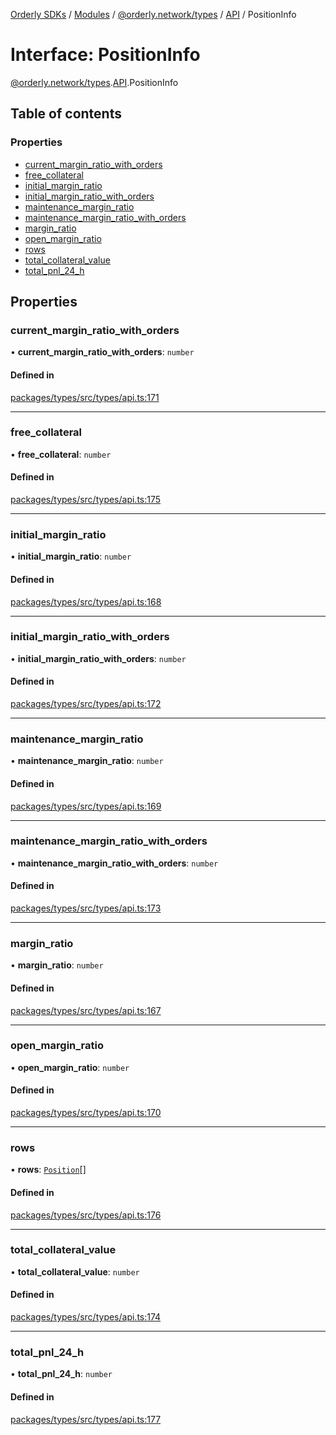 [Orderly SDKs](./../README) / [Modules](./../modules) / [@orderly.network/types](./../modules/orderly_network_types) / [API](./../modules/orderly_network_types.API) / PositionInfo

# Interface: PositionInfo

[@orderly.network/types](./../modules/orderly_network_types).[API](./../modules/orderly_network_types.API).PositionInfo

## Table of contents

### Properties

- [current\_margin\_ratio\_with\_orders](./orderly_network_types.API.PositionInfo#current_margin_ratio_with_orders)
- [free\_collateral](./orderly_network_types.API.PositionInfo#free_collateral)
- [initial\_margin\_ratio](./orderly_network_types.API.PositionInfo#initial_margin_ratio)
- [initial\_margin\_ratio\_with\_orders](./orderly_network_types.API.PositionInfo#initial_margin_ratio_with_orders)
- [maintenance\_margin\_ratio](./orderly_network_types.API.PositionInfo#maintenance_margin_ratio)
- [maintenance\_margin\_ratio\_with\_orders](./orderly_network_types.API.PositionInfo#maintenance_margin_ratio_with_orders)
- [margin\_ratio](./orderly_network_types.API.PositionInfo#margin_ratio)
- [open\_margin\_ratio](./orderly_network_types.API.PositionInfo#open_margin_ratio)
- [rows](./orderly_network_types.API.PositionInfo#rows)
- [total\_collateral\_value](./orderly_network_types.API.PositionInfo#total_collateral_value)
- [total\_pnl\_24\_h](./orderly_network_types.API.PositionInfo#total_pnl_24_h)

## Properties

### current\_margin\_ratio\_with\_orders

• **current\_margin\_ratio\_with\_orders**: `number`

#### Defined in

[packages/types/src/types/api.ts:171](https://github.com/OrderlyNetwork/js-sdk/blob/b4bb4035/packages/types/src/types/api.ts#L171)

___

### free\_collateral

• **free\_collateral**: `number`

#### Defined in

[packages/types/src/types/api.ts:175](https://github.com/OrderlyNetwork/js-sdk/blob/b4bb4035/packages/types/src/types/api.ts#L175)

___

### initial\_margin\_ratio

• **initial\_margin\_ratio**: `number`

#### Defined in

[packages/types/src/types/api.ts:168](https://github.com/OrderlyNetwork/js-sdk/blob/b4bb4035/packages/types/src/types/api.ts#L168)

___

### initial\_margin\_ratio\_with\_orders

• **initial\_margin\_ratio\_with\_orders**: `number`

#### Defined in

[packages/types/src/types/api.ts:172](https://github.com/OrderlyNetwork/js-sdk/blob/b4bb4035/packages/types/src/types/api.ts#L172)

___

### maintenance\_margin\_ratio

• **maintenance\_margin\_ratio**: `number`

#### Defined in

[packages/types/src/types/api.ts:169](https://github.com/OrderlyNetwork/js-sdk/blob/b4bb4035/packages/types/src/types/api.ts#L169)

___

### maintenance\_margin\_ratio\_with\_orders

• **maintenance\_margin\_ratio\_with\_orders**: `number`

#### Defined in

[packages/types/src/types/api.ts:173](https://github.com/OrderlyNetwork/js-sdk/blob/b4bb4035/packages/types/src/types/api.ts#L173)

___

### margin\_ratio

• **margin\_ratio**: `number`

#### Defined in

[packages/types/src/types/api.ts:167](https://github.com/OrderlyNetwork/js-sdk/blob/b4bb4035/packages/types/src/types/api.ts#L167)

___

### open\_margin\_ratio

• **open\_margin\_ratio**: `number`

#### Defined in

[packages/types/src/types/api.ts:170](https://github.com/OrderlyNetwork/js-sdk/blob/b4bb4035/packages/types/src/types/api.ts#L170)

___

### rows

• **rows**: [`Position`](./orderly_network_types.API.Position)[]

#### Defined in

[packages/types/src/types/api.ts:176](https://github.com/OrderlyNetwork/js-sdk/blob/b4bb4035/packages/types/src/types/api.ts#L176)

___

### total\_collateral\_value

• **total\_collateral\_value**: `number`

#### Defined in

[packages/types/src/types/api.ts:174](https://github.com/OrderlyNetwork/js-sdk/blob/b4bb4035/packages/types/src/types/api.ts#L174)

___

### total\_pnl\_24\_h

• **total\_pnl\_24\_h**: `number`

#### Defined in

[packages/types/src/types/api.ts:177](https://github.com/OrderlyNetwork/js-sdk/blob/b4bb4035/packages/types/src/types/api.ts#L177)
